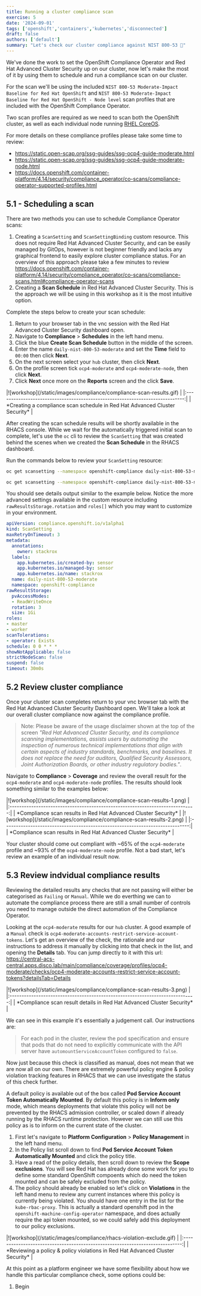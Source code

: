 ```yaml
---
title: Running a cluster compliance scan
exercise: 5
date: '2024-09-01'
tags: ['openshift','containers','kubernetes','disconnected']
draft: false
authors: ['default']
summary: "Let's check our cluster compliance against NIST 800-53 👀"
---
```


We've done the work to set the OpenShift Compliance Operator and Red Hat Advanced Cluster Security up on our cluster, now let's make the most of it by using them to schedule and run a compliance scan on our cluster.

For the scan we'll be using the included `NIST 800-53 Moderate-Impact Baseline for Red Hat OpenShift` and `NIST 800-53 Moderate-Impact Baseline for Red Hat OpenShift - Node level` scan profiles that are included with the OpenShift Compliance Operator.

Two scan profiles are required as we need to scan both the OpenShift cluster, as well as each individual node running [RHEL CoreOS](https://docs.openshift.com/container-platform/4.14/architecture/architecture-rhcos.html).

For more details on these compliance profiles please take some time to review:

- https://static.open-scap.org/ssg-guides/ssg-ocp4-guide-moderate.html
- https://static.open-scap.org/ssg-guides/ssg-ocp4-guide-moderate-node.html
- https://docs.openshift.com/container-platform/4.14/security/compliance_operator/co-scans/compliance-operator-supported-profiles.html


## 5.1 - Scheduling a scan

There are two methods you can use to schedule Compliance Operator scans:

1. Creating a `ScanSetting` and `ScanSettingBinding` custom resource. This does not require Red Hat Advanced Cluster Security, and can be easily managed by GitOps, however is not beginner friendly and lacks any graphical frontend to easily explore cluster compliance status. For an overview of this approach please take a few minutes to review https://docs.openshift.com/container-platform/4.14/security/compliance_operator/co-scans/compliance-scans.html#compliance-operator-scans
2. Creating a **Scan Schedule** in Red Hat Advanced Cluster Security. This is the approach we will be using in this workshop as it is the most intuitive option.

Complete the steps below to create your scan schedule:

1. Return to your browser tab in the vnc session with the Red Hat Advanced Cluster Security dashboard open.
2. Navigate to **Compliance** > **Schedules** in the left hand menu.
3. Click the blue **Create Scan Schedule** button in the middle of the screen.
4. Enter the name `daily-nist-800-53-moderate` and set the **Time** field to `00:00` then click **Next**.
5. On the next screen select your `hub` cluster, then click **Next**.
6. On the profile screen tick `ocp4-moderate` and `ocp4-moderate-node`, then click **Next**.
7. Click **Next** once more on the **Reports** screen and the click **Save**.

<Zoom>
|![workshop](/static/images/compliance/compliance-scan-results.gif)             |
|:-----------------------------------------------------------------------------:|
| *Creating a compliance scan schedule in Red Hat Advanced Cluster Security*    |
</Zoom>

After creating the scan schedule results will be shortly available in the RHACS console. While we wait for the automatically triggered initial scan to complete, let's use the `oc` cli to review the `ScanSetting` that was created behind the scenes when we created the **Scan Schedule** in the RHACS dashboard.

Run the commands below to review your `ScanSetting` resource:

```bash
oc get scansetting --namespace openshift-compliance daily-nist-800-53-moderate

oc get scansetting --namespace openshift-compliance daily-nist-800-53-moderate --output yaml
```

You should see details output similar to the example below. Notice the more advanced settings available in the custom resource including `rawResultsStorage.rotation` and `roles[]` which you may want to customize in your environment.

```yaml
apiVersion: compliance.openshift.io/v1alpha1
kind: ScanSetting
maxRetryOnTimeout: 3
metadata:
  annotations:
    owner: stackrox
  labels:
    app.kubernetes.io/created-by: sensor
    app.kubernetes.io/managed-by: sensor
    app.kubernetes.io/name: stackrox
  name: daily-nist-800-53-moderate
  namespace: openshift-compliance
rawResultStorage:
  pvAccessModes:
  - ReadWriteOnce
  rotation: 3
  size: 1Gi
roles:
- master
- worker
scanTolerations:
- operator: Exists
schedule: 0 0 * * *
showNotApplicable: false
strictNodeScan: false
suspend: false
timeout: 30m0s
```


## 5.2 Review cluster compliance

Once your cluster scan completes return to your vnc browser tab with the Red Hat Advanced Cluster Security Dashboard open. We'll take a look at our overall cluster compliance now against the compliance profile.

> Note: Please be aware of the usage disclaimer shown at the top of the screen *"Red Hat Advanced Cluster Security, and its compliance scanning implementations, assists users by automating the inspection of numerous technical implementations that align with certain aspects of industry standards, benchmarks, and baselines. It does not replace the need for auditors, Qualified Security Assessors, Joint Authorization Boards, or other industry regulatory bodies."*.

Navigate to **Compliance** > **Coverage** and review the overall result for the `ocp4-moderate` and `ocp4-moderate-node` profiles. The results should look something similar to the examples below:

<Zoom>
|![workshop](/static/images/compliance/compliance-scan-results-1.png)           |
|:-----------------------------------------------------------------------------:|
| *Compliance scan results in Red Hat Advanced Cluster Security*                |
</Zoom>

<Zoom>
|![workshop](/static/images/compliance/compliance-scan-results-2.png)           |
|:-----------------------------------------------------------------------------:|
| *Compliance scan results in Red Hat Advanced Cluster Security*                |
</Zoom>

Your cluster should come out compliant with ~65% of the `ocp4-moderate` profile and ~93% of the `ocp4-moderate-node` profile. Not a bad start, let's review an example of an individual result now.


## 5.3 Review indvidual compliance results

Reviewing the detailed results any checks that are not passing will either be categorised as `Failing` or `Manual`. While we do everthing we can to automate the compliance process there are still a small number of controls you need to manage outside the direct automation of the Compliance Operator.

Looking at the `ocp4-moderate` results for our `hub` cluster. A good example of a `Manual` check is `ocp4-moderate-accounts-restrict-service-account-tokens`. Let's get an overview of the check, the rationale and our instructions to address it manually by clicking into that check in the list, and opening the **Details** tab. You can jump directly to it with this url: https://central-acs-central.apps.disco.lab/main/compliance/coverage/profiles/ocp4-moderate/checks/ocp4-moderate-accounts-restrict-service-account-tokens?detailsTab=Details

<Zoom>
|![workshop](/static/images/compliance/compliance-scan-results-3.png)           |
|:-----------------------------------------------------------------------------:|
| *Compliance scan result details in Red Hat Advanced Cluster Security*         |
</Zoom>

We can see in this example it's essentially a judgement call. Our instructions are:

> For each pod in the cluster, review the pod specification and ensure that pods that do not need to explicitly communicate with the API server have `automountServiceAccountToken` configured to `false`.

Now just because this check is classified as manual, does not mean that we are now all on our own. There are extremely powerful policy engine & policy violation tracking features in RHACS that we can use investigate the status of this check further.

A default policy is available out of the box called **Pod Service Account Token Automatically Mounted**. By default this policy is in **Inform only** mode, which means deployments that violate this policy will not be prevented by the RHACS admission controller, or scaled down if already running by the RHACS runtime protection. However we can still use this policy as is to inform on the current state of the cluster.

1. First let's navigate to **Platform Configuration** > **Policy Management** in the left hand menu.
2. In the Policy list scroll down to find **Pod Service Account Token Automatically Mounted** and click the policy title.
3. Have a read of the policy details, then scroll down to review the **Scope exclusions**. You will see Red Hat has already done some work for you to define some standard OpenShift compoents which do need the token mounted and can be safely excluded from the policy.
4. The policy should already be enabled so let's click on **Violations** in the left hand menu to review any current instances where this policy is currently being violated. You should have one entry in the list for the `kube-rbac-proxy`. This is actually a standard openshift pod in the `openshift-machine-config-operator` namespace, and does actually require the api token mounted, so we could safely add this deployment to our policy exclusions.

<Zoom>
|![workshop](/static/images/compliance/rhacs-violation-exclude.gif)             |
|:-----------------------------------------------------------------------------:|
| *Reviewing a policy & policy violations in Red Hat Advanced Cluster Security* |
</Zoom>



At this point as a platform engineer we have some flexibility about how we handle this particular compliance check, some options could be:

1. Begin 












